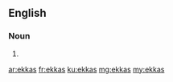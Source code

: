 ==English==

===Noun===
{{head|en}}

# {{plural of|ekka}}

[[ar:ekkas]]
[[fr:ekkas]]
[[ku:ekkas]]
[[mg:ekkas]]
[[my:ekkas]]